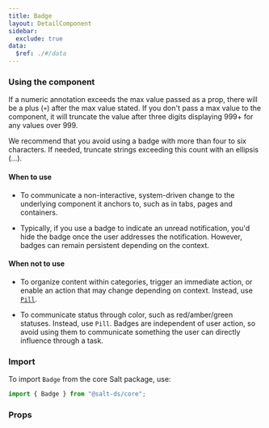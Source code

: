 ```yaml
---
title: Badge
layout: DetailComponent
sidebar:
  exclude: true
data:
  $ref: ./#/data
---
```


### Using the component

If a numeric annotation exceeds the max value passed as a prop, there will be a plus (`+`) after the max value stated. If you don't pass a max value to the component, it will truncate the value after three digits displaying 999+ for any values over 999.

We recommend that you avoid using a badge with more than four to six characters. If needed, truncate strings exceeding this count with an ellipsis (…).

#### When to use

- To communicate a non-interactive, system-driven change to the underlying component it anchors to, such as in tabs, pages and containers.

- Typically, if you use a badge to indicate an unread notification, you'd hide the badge once the user addresses the notification. However, badges can remain persistent depending on the context.

#### When not to use

- To organize content within categories, trigger an immediate action, or enable an action that may change depending on context. Instead, use [`Pill`](../pill).

- To communicate status through color, such as red/amber/green statuses. Instead, use `Pill`. Badges are independent of user action, so avoid using them to communicate something the user can directly influence through a task.

### Import

To import `Badge` from the core Salt package, use:

```js
import { Badge } from "@salt-ds/core";
```

### Props

<PropsTable componentName="Badge" packageName="core" />
